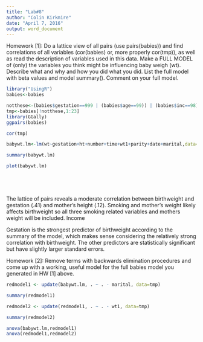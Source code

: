 ```yaml
---
title: "Lab#8"
author: "Colin Kirkmire"
date: "April 7, 2016"
output: word_document
---
```


Homework [1]: Do a lattice view of all pairs (use pairs(babies)) and find correlations of all variables (cor(babies) or, more properly cor(tmp)), as well as read the description of variables used in this data. Make a FULL MODEL of (only) the variables you think might be influencing baby weigh (wt). Describe what and why and how you did what you did. List the full model with beta values and model summary().
Comment on your full model.
```r
library("UsingR")
babies<-babies

notthese<-(babies$gestation==999 | (babies$age==99)) | (babies$inc==98)
tmp<-babies[!notthese,1:23]
library(GGally)
ggpairs(babies)

cor(tmp)

babywt.lm<-lm(wt~gestation+ht+number+time+wt1+parity+date+marital,data=tmp)

summary(babywt.lm)

plot(babywt.lm)






```

The lattice of pairs reveals a moderate correlation between birthweight and gestation (.41) and mother's height (.12). Smoking and mother's weight likely affects birthweight so all three smoking related variables and mothers weight will be included.  Income

Gestation is the strongest predictor of birthweight according to the summary of the model, which makes sense considering the relatively strong correlation with birthweight.  The other predictors are statistically significant but have slightly larger standard errors.


Homework [2]: Remove terms with backwards elimination procedures and come up
with a working, useful model for the full babies model you generated in HW [1]
above.

```r
redmodel1 <- update(babywt.lm, . ~ . - marital, data=tmp)

summary(redmodel1)

redmodel2 <- update(redmodel1, . ~ . - wt1, data=tmp)

summary(redmodel2)

anova(babywt.lm,redmodel1)
anova(redmodel1,redmodel2)

```






